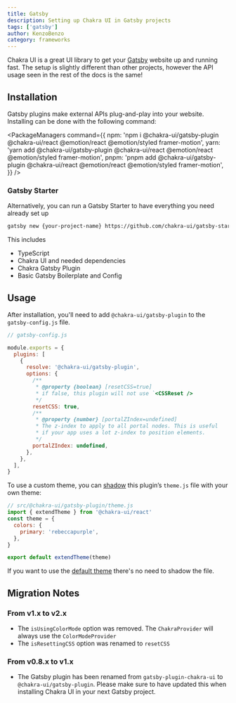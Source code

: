 ```yaml
---
title: Gatsby
description: Setting up Chakra UI in Gatsby projects
tags: ['gatsby']
author: KenzoBenzo
category: frameworks
---
```


Chakra UI is a great UI library to get your [Gatsby](https://www.gatsbyjs.com/)
website up and running fast. The setup is slightly different than other
projects, however the API usage seen in the rest of the docs is the same!

## Installation

Gatsby plugins make external APIs plug-and-play into your website. Installing
can be done with the following command:

<PackageManagers
  command={{
    npm: 'npm i @chakra-ui/gatsby-plugin @chakra-ui/react @emotion/react @emotion/styled framer-motion',
    yarn: 'yarn add @chakra-ui/gatsby-plugin @chakra-ui/react @emotion/react @emotion/styled framer-motion',
    pnpm: 'pnpm add @chakra-ui/gatsby-plugin @chakra-ui/react @emotion/react @emotion/styled framer-motion',
  }}
/>

### Gatsby Starter

Alternatively, you can run a Gatsby Starter to have everything you need already
set up

```bash
gatsby new {your-project-name} https://github.com/chakra-ui/gatsby-starter-chakra-ui-ts
```

This includes

- TypeScript
- Chakra UI and needed dependencies
- Chakra Gatsby Plugin
- Basic Gatsby Boilerplate and Config

## Usage

After installation, you'll need to add `@chakra-ui/gatsby-plugin` to the
`gatsby-config.js` file.

```jsx live=false
// gatsby-config.js

module.exports = {
  plugins: [
    {
      resolve: '@chakra-ui/gatsby-plugin',
      options: {
        /**
         * @property {boolean} [resetCSS=true]
         * if false, this plugin will not use `<CSSReset />
         */
        resetCSS: true,
        /**
         * @property {number} [portalZIndex=undefined]
         * The z-index to apply to all portal nodes. This is useful
         * if your app uses a lot z-index to position elements.
         */
        portalZIndex: undefined,
      },
    },
  ],
}
```

To use a custom theme, you can
[shadow](https://www.gatsbyjs.com/docs/how-to/plugins-and-themes/shadowing/)
this plugin’s `theme.js` file with your own theme:

```jsx live=false
// src/@chakra-ui/gatsby-plugin/theme.js
import { extendTheme } from '@chakra-ui/react'
const theme = {
  colors: {
    primary: 'rebeccapurple',
  },
}

export default extendTheme(theme)
```

If you want to use the [default theme](/docs/styled-system/theme) there's no
need to shadow the file.

## Migration Notes

### From v1.x to v2.x

- The `isUsingColorMode` option was removed. The `ChakraProvider` will always
  use the `ColorModeProvider`
- The `isResettingCSS` option was renamed to `resetCSS`

### From v0.8.x to v1.x

- The Gatsby plugin has been renamed from `gatsby-plugin-chakra-ui` to
  `@chakra-ui/gatsby-plugin`. Please make sure to have updated this when
  installing Chakra UI in your next Gatsby project.
